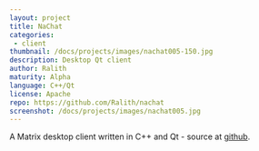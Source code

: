 ```yaml
---
layout: project
title: NaChat
categories: 
 - client
thumbnail: /docs/projects/images/nachat005-150.jpg
description: Desktop Qt client
author: Ralith
maturity: Alpha
language: C++/Qt
license: Apache
repo: https://github.com/Ralith/nachat
screenshot: /docs/projects/images/nachat005.jpg
---
```


A Matrix desktop client written in C++ and Qt - source at [github](https://github.com/Ralith/nachat).


